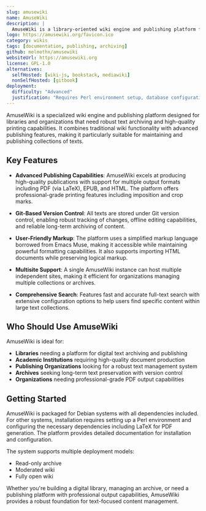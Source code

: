 ```yaml
---
slug: amusewiki
name: AmuseWiki
description: |
  AmuseWiki is a library-oriented wiki engine and publishing platform focused on high-quality text archiving and printing capabilities, with support for multiple output formats including PDF and EPUB.
logo: https://amusewiki.org/favicon.ico
category: wikis
tags: [documentation, publishing, archiving]
github: melmothx/amusewiki
websiteUrl: https://amusewiki.org
license: GPL-1.0
alternatives:
  selfHosted: [wiki-js, bookstack, mediawiki]
  nonSelfHosted: [gitbook]
deployment:
  difficulty: "Advanced"
  justification: "Requires Perl environment setup, database configuration, and understanding of LaTeX for advanced features. More complex than typical wiki platforms."
---
```


AmuseWiki is a specialized wiki engine and publishing platform designed for
libraries and organizations that need robust text archiving and high-quality
printing capabilities. It combines traditional wiki functionality with advanced
publishing features, making it particularly suitable for maintaining and
publishing collections of texts.

## Key Features

- **Advanced Publishing Capabilities**: AmuseWiki excels at producing
  high-quality publications with support for multiple output formats including
  PDF (via LaTeX), EPUB, and HTML. The platform offers professional-grade
  printing features including imposition and crop marks.

- **Git-Based Version Control**: All texts are stored under Git version control,
  enabling robust tracking of changes, offline editing capabilities, and
  reliable long-term archiving of content.

- **User-Friendly Markup**: The platform uses a simplified markup language
  borrowed from Emacs Muse, making it accessible while maintaining powerful
  formatting capabilities. It also supports importing HTML documents while
  preserving logical markup.

- **Multisite Support**: A single AmuseWiki instance can host multiple
  independent sites, making it efficient for organizations managing multiple
  collections or archives.

- **Comprehensive Search**: Features fast and accurate full-text search with
  extensive configuration options to help users find specific content within
  large text collections.

## Who Should Use AmuseWiki

AmuseWiki is ideal for:

- **Libraries** needing a platform for digital text archiving and publishing
- **Academic Institutions** requiring high-quality document production
- **Publishing Organizations** looking for a robust text management system
- **Archives** seeking long-term text preservation with version control
- **Organizations** needing professional-grade PDF output capabilities

## Getting Started

AmuseWiki is packaged for Debian systems with all dependencies included. For
other systems, installation requires setting up a Perl environment and
configuring the necessary dependencies including LaTeX for PDF generation. The
platform provides detailed documentation for installation and configuration.

The system supports multiple deployment models:

- Read-only archive
- Moderated wiki
- Fully open wiki

Whether you're building a digital library, managing an archive, or need a
publishing platform with professional output capabilities, AmuseWiki provides a
robust foundation for text-focused content management.
